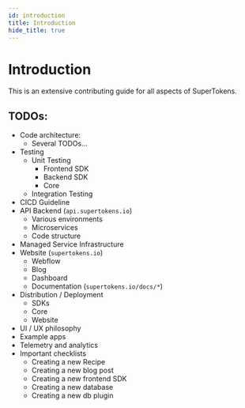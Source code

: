 ```yaml
---
id: introduction
title: Introduction
hide_title: true
---
```


# Introduction

This is an extensive contributing guide for all aspects of SuperTokens.

## TODOs:
- Code architecture:
  - Several TODOs...
- Testing
  - Unit Testing
    - Frontend SDK
    - Backend SDK
    - Core
  - Integration Testing
- CICD Guideline
- API Backend (`api.supertokens.io`)
  - Various environments
  - Microservices
  - Code structure
- Managed Service Infrastructure
- Website (`supertokens.io`)
  - Webflow
  - Blog
  - Dashboard
  - Documentation (`supertokens.io/docs/*`)
- Distribution / Deployment
  - SDKs
  - Core
  - Website
- UI / UX philosophy
- Example apps
- Telemetry and analytics
- Important checklists
  - Creating a new Recipe
  - Creating a new blog post
  - Creating a new frontend SDK
  - Creating a new database
  - Creating a new db plugin
